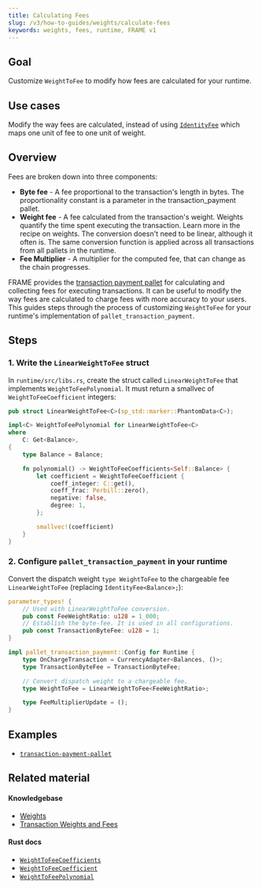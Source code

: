 ```yaml
---
title: Calculating Fees
slug: /v3/how-to-guides/weights/calculate-fees
keywords: weights, fees, runtime, FRAME v1
---
```


## Goal

Customize `WeightToFee` to modify how fees are calculated for your runtime.

## Use cases

Modify the way fees are calculated, instead of using [`IdentityFee`][identityfee-rustdocs] which maps one unit of fee to one unit of weight.

## Overview

Fees are broken down into three components:

- **Byte fee** - A fee proportional to the transaction's length in bytes. The proportionality constant is a parameter in the transaction_payment pallet.
- **Weight fee** - A fee calculated from the transaction's weight. Weights quantify the time spent executing the transaction. Learn more in the recipe on weights. The conversion doesn't need to be linear, although it often is. The same conversion function is applied across all transactions from all pallets in the runtime.
- **Fee Multiplier** - A multiplier for the computed fee, that can change as the chain progresses.

FRAME provides the [transaction payment pallet][transaction-frame] for calculating and collecting fees for executing transactions. It 
can be useful to modify the way fees are calculated to charge fees with more accuracy to your users. This guides steps through the process of customizing `WeightToFee` for your runtime's implementation of `pallet_transaction_payment`. 

## Steps

### 1. Write the `LinearWeightToFee` struct
In `runtime/src/libs.rs`, create the struct called `LinearWeightToFee` that implements `WeightToFeePolynomial`. It must return
a smallvec of `WeightToFeeCoefficient` integers:

```rust
pub struct LinearWeightToFee<C>(sp_std::marker::PhantomData<C>);

impl<C> WeightToFeePolynomial for LinearWeightToFee<C>
where
	C: Get<Balance>,
{
	type Balance = Balance;

	fn polynomial() -> WeightToFeeCoefficients<Self::Balance> {
		let coefficient = WeightToFeeCoefficient {
			coeff_integer: C::get(),
			coeff_frac: Perbill::zero(),
			negative: false,
			degree: 1,
		};

		smallvec!(coefficient)
	}
}
```

### 2. Configure `pallet_transaction_payment` in your runtime

Convert the dispatch weight
`type WeightToFee` to the chargeable fee `LinearWeightToFee` (replacing `IdentityFee<Balance>;`):

```rust
parameter_types! {
    // Used with LinearWeightToFee conversion.
	pub const FeeWeightRatio: u128 = 1_000;
	// Establish the byte-fee. It is used in all configurations.
	pub const TransactionByteFee: u128 = 1;
}

impl pallet_transaction_payment::Config for Runtime {
	type OnChargeTransaction = CurrencyAdapter<Balances, ()>; 
	type TransactionByteFee = TransactionByteFee;

	// Convert dispatch weight to a chargeable fee.
	type WeightToFee = LinearWeightToFee<FeeWeightRatio>;

	type FeeMultiplierUpdate = ();
}
```

## Examples

- [`transaction-payment-pallet`][transaction-frame]

## Related material
#### Knowledgebase
- [Weights](https://substrate.dev/docs/en/knowledgebase/learn-substrate/weight)
- [Transaction Weights and Fees](https://substrate.dev/docs/en/knowledgebase/runtime/fees)

#### Rust docs
- [`WeightToFeeCoefficients`](https://substrate.dev/rustdocs/v3.0.0/frame_support/weights/type.WeightToFeeCoefficients.html)
- [`WeightToFeeCoefficient`](https://substrate.dev/rustdocs/v3.0.0/frame_support/weights/type.WeightToFeeCoefficient.html)
- [`WeightToFeePolynomial`](https://crates.parity.io/frame_support/weights/trait.WeightToFeePolynomial.html)

[transaction-frame]: https://github.com/paritytech/substrate/tree/master/frame/transaction-payment
[identityfee-rustdocs]: https://crates.parity.io/frame_support/weights/struct.IdentityFee.html